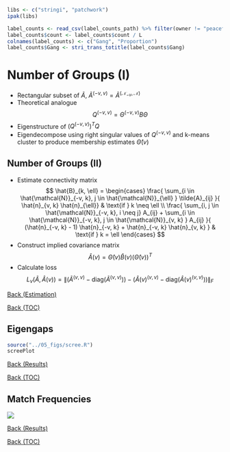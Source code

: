 ```r

libs <- c("stringi", "patchwork")
ipak(libs)

label_counts <- read_csv(label_counts_path) %>% filter(owner != "peaceful") %>% arrange(desc(count))
label_counts$count <- label_counts$count / L
colnames(label_counts) <- c("Gang", "Proportion")
label_counts$Gang <- stri_trans_totitle(label_counts$Gang)

```

# Number of Groups (I) {id="chen"}

- Rectangular subset of $\tilde{A}$, $\tilde{A}^{(-v, v)} = \tilde{A}^{(\mathcal{N}_{-v}, \mathcal{N})}$
- Theoretical analogue
$$
Q^{(-v, v)} = \Theta^{(-v, v)} B \Theta
$$
- Eigenstructure of $\left( Q^{(-v, v)} \right)^T Q$
\begin{align*}
\left( Q^{(-v, v)} \right)^T Q &= \Theta B^T \left( \Theta^{(-v, v)} \right)^T \Theta^{(-v, v)} B \Theta^T \\
&= \Theta B^T \left( \Delta^{(-v, -v)} \right)^2 B \Theta^T .
\end{align*}
- Eigendecompose using right singular values of $Q^{(-v, v)}$ and k-means cluster to produce membership estimates $\hat{\Theta}(v)$

## Number of Groups (II)

- Estimate connectivity matrix
$$
\hat{B}_{k, \ell} = \begin{cases}
\frac{ \sum_{i \in \hat{\mathcal{N}}_{-v, k}, j \in \hat{\mathcal{N}}_{\ell} } \tilde{A}_{ij} }{ \hat{n}_{v, k} \hat{n}_{\ell}} & \text{if } k \neq \ell \\
\frac{ \sum_{i, j \in \hat{\mathcal{N}}_{-v, k}, i \neq j} A_{ij} + \sum_{i \in \hat{\mathcal{N}}_{-v, k}, j \in \hat{\mathcal{N}}_{v, k} } A_{ij} }{ (\hat{n}_{-v, k} - 1) \hat{n}_{-v, k} + \hat{n}_{-v, k} \hat{n}_{v, k} } & \text{if } k = \ell
\end{cases}
$$
- Construct implied covariance matrix 
$$
\hat{A}(v) = \hat{\Theta}(v) \hat{B}(v) \left( \hat{\Theta}(v) \right)^T
$$
- Calculate loss
$$
L_v(\tilde{A}, \hat{A}(v)) = \left\lVert \left( \tilde{A}^{(v,v)} - \text{diag}(\tilde{A}^{(v,v)}) \right) - \left( \hat{A}(v)^{(v,v)} - \text{diag}(\hat{A}(v)^{(v,v)}) \right) \right\rVert_F
$$

<a href="#/J_estimation">Back (Estimation)</a>

<a href="#/toc">Back (TOC)</a>

## Eigengaps {id="eigengaps"}

```r

source("../05_figs/scree.R")
screePlot

```

<a href="#/results">Back (Results)</a>

<a href="#/toc">Back (TOC)</a>

## Match Frequencies {id="cpd_match_table"}

![](05_figs/chicago/matched_gang_counts.png)

<a href="#/results">Back (Results)</a>

<a href="#/toc">Back (TOC)</a>